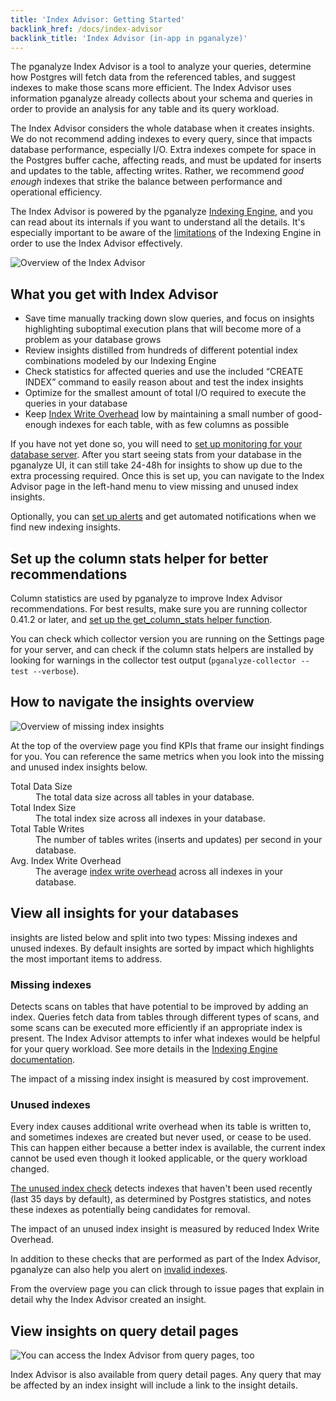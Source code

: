 ```yaml
---
title: 'Index Advisor: Getting Started'
backlink_href: /docs/index-advisor
backlink_title: 'Index Advisor (in-app in pganalyze)'
---
```


The pganalyze Index Advisor is a tool to analyze your queries, determine how
Postgres will fetch data from the referenced tables, and suggest indexes to make
those scans more efficient. The Index Advisor uses information pganalyze already
collects about your schema and queries in order to provide an analysis for any
table and its query workload.

The Index Advisor considers the whole database when it creates insights. We
do not recommend adding indexes to every query, since that impacts database
performance, especially I/O. Extra indexes compete for space in the Postgres
buffer cache, affecting reads, and must be updated for inserts and updates to
the table, affecting writes. Rather, we recommend *good enough* indexes that
strike the balance between performance and operational efficiency.

The Index Advisor is powered by the pganalyze [Indexing
Engine](/docs/indexing-engine), and you can read about its internals if you want
to understand all the details. It's especially important to be aware of the
[limitations](/docs/indexing-engine/limitations) of the Indexing Engine in order
to use the Index Advisor effectively.

![Overview of the Index Advisor](/overview.png)


## What you get with Index Advisor

 - Save time manually tracking down slow queries, and focus on insights
   highlighting suboptimal execution plans that will become more of a problem
   as your database grows
 - Review insights distilled from hundreds of different potential index
   combinations modeled by our Indexing Engine
 - Check statistics for affected queries and use the included “CREATE INDEX”
   command to easily reason about and test the index insights
 - Optimize for the smallest amount of total I/O required to execute the queries
   in your database
 - Keep [Index Write Overhead](/docs/indexing-engine/index-write-overhead) low
   by maintaining a small number of good-enough indexes for each table, with as
   few columns as possible

If you have not yet done so, you will need to [set up monitoring for your
database server](/docs/install). After you start seeing stats from your database
in the pganalyze UI, it can still take 24-48h for insights to show up due
to the extra processing required. Once this is set up, you can navigate to the
Index Advisor page in the left-hand menu to view missing and unused index
insights.

Optionally, you can [set up alerts](/docs/checks) and get automated
notifications when we find new indexing insights.


## Set up the column stats helper for better recommendations

Column statistics are used by pganalyze to improve Index Advisor
recommendations. For best results, make sure you are running collector 0.41.2 or
later, and [set up the get_column_stats helper
function](/docs/install/troubleshooting/column_stats_helper).

You can check which collector version you are running on the Settings page for
your server, and can check if the column stats helpers are installed by looking
for warnings in the collector test output (`pganalyze-collector --test
--verbose`).


## How to navigate the insights overview

![Overview of missing index insights](/missing-index-list.png)

At the top of the overview page you find KPIs that frame our insight
findings for you. You can reference the same metrics when you look into the
missing and unused index insights below.

<dl>
  <dt>Total Data Size</dt>
  <dd>The total data size across all tables in your database.</dd>
  <dt>Total Index Size</dt>
  <dd>The total index size across all indexes in your database.</dd>
  <dt>Total Table Writes</dt>
  <dd>
    The number of tables writes (inserts and updates) per second in your
    database.
  </dd>
  <dt>Avg. Index Write Overhead</dt>
  <dd>
    The average <a href="/docs/indexing-engine/index-write-overhead">index write overhead</a> across all indexes in your database.
  </dd>
</dl>


## View all insights for your databases

insights are listed below and split into two types: Missing indexes and
unused indexes. By default insights are sorted by impact which highlights
the most important items to address.

### Missing indexes

Detects scans on tables that have potential to be improved by adding an index.
Queries fetch data from tables through different types of scans, and some scans
can be executed more efficiently if an appropriate index is present. The Index
Advisor attempts to infer what indexes would be helpful for your query workload.
See more details in the [Indexing Engine documentation](/docs/indexing-engine).

The impact of a missing index insight is measured by cost improvement.

### Unused indexes

Every index causes additional write overhead when its table is written to, and
sometimes indexes are created but never used, or cease to be used. This can
happen either because a better index is available, the current index cannot be
used even though it looked applicable, or the query workload changed.

[The unused index check](https://pganalyze.com/docs/checks/schema/index_unused)
detects indexes that haven't been used recently (last 35 days by default),
as determined by Postgres statistics, and notes these indexes as potentially
being candidates for removal.

The impact of an unused index insight is measured by reduced Index Write
Overhead.

In addition to these checks that are performed as part of the Index Advisor,
pganalyze can also help you alert on [invalid
indexes](/docs/checks/schema/index_invalid).

From the overview page you can click through to issue pages that explain in
detail why the Index Advisor created an insight.


## View insights on query detail pages

![You can access the Index Advisor from query pages, too](/query-detail-page.png)

Index Advisor is also available from query detail pages. Any query that may be
affected by an index insight will include a link to the insight details.


